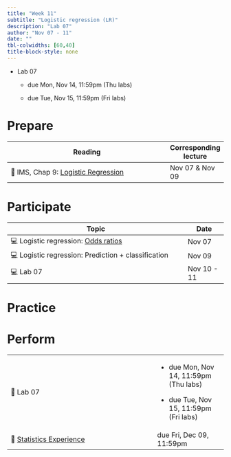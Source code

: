```yaml
---
title: "Week 11"
subtitle: "Logistic regression (LR)"
description: "Lab 07"
author: "Nov 07 - 11"
date: ""
tbl-colwidths: [60,40]
title-block-style: none
---
```


::: callout-important
-   Lab 07

    -   due Mon, Nov 14, 11:59pm (Thu labs)

    -   due Tue, Nov 15, 11:59pm (Fri labs)
:::

# Prepare

+----------------------------------------------------------------------------------------------+-----------------------+
| Reading                                                                                      | Corresponding lecture |
+==============================================================================================+=======================+
| 📖 IMS, Chap 9: [Logistic Regression](https://openintro-ims.netlify.app/model-logistic.html) | Nov 07 & Nov 09       |
+----------------------------------------------------------------------------------------------+-----------------------+

# Participate

+----------------------------------------------------------------------+---------------+
| Topic                                                                | Date          |
+======================================================================+===============+
| 💻 Logistic regression: [Odds ratios](../slides/20-odds-ratios.html) | Nov 07        |
+----------------------------------------------------------------------+---------------+
| 💻 Logistic regression: Prediction + classification                  | Nov 09        |
+----------------------------------------------------------------------+---------------+
| 💻 Lab 07                                                            | Nov 10 - 11   |
+----------------------------------------------------------------------+---------------+

# Practice

# Perform

+--------------------------------------------------------------------------------------+-----------------------------------------+
| 📝 Lab 07                                                                            | -   due Mon, Nov 14, 11:59pm (Thu labs) |
|                                                                                      |                                         |
|                                                                                      | -   due Tue, Nov 15, 11:59pm (Fri labs) |
+--------------------------------------------------------------------------------------+-----------------------------------------+
| 📝 [Statistics Experience](https://sta210-fa22.netlify.app/hw/stats-experience.html) | due Fri, Dec 09, 11:59pm                |
+--------------------------------------------------------------------------------------+-----------------------------------------+
